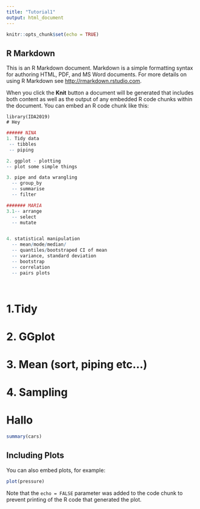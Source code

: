 ```yaml
---
title: "Tutorial1"
output: html_document
---
```


```r
knitr::opts_chunk$set(echo = TRUE)
```

## R Markdown

This is an R Markdown document. Markdown is a simple formatting syntax for authoring HTML, PDF, and MS Word documents. For more details on using R Markdown see <http://rmarkdown.rstudio.com>.

When you click the **Knit** button a document will be generated that includes both content as well as the output of any embedded R code chunks within the document. You can embed an R code chunk like this:


```{}
library(IDA2019)
# Hey
```

```r

###### NINA
1. Tidy data
 -- tibbles
 -- piping

2. ggplot - plotting
-- plot some simple things

3. pipe and data wrangling 
  -- group_by
  -- summarise
  -- filter

####### MARIA
3.1-- arrange 
  -- select 
  -- mutate


4. statistical manipulation
  -- mean/mode/median/
  -- quantiles/bootstraped CI of mean
  -- variance, standard deviation
  -- bootstrap
  -- correlation 
  -- pairs plots
  
  

```

# 1.Tidy

# 2. GGplot

# 3. Mean (sort, piping etc...)
# 4. Sampling

# Hallo


```r
summary(cars)
```

## Including Plots

You can also embed plots, for example:

```r
plot(pressure)
```

Note that the `echo = FALSE` parameter was added to the code chunk to prevent printing of the R code that generated the plot.

